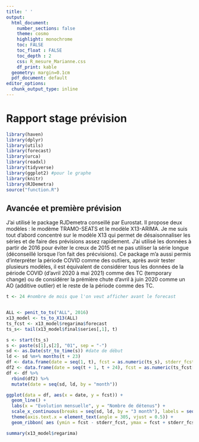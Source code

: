 ```yaml
---
title: ' '
output:
  html_document:
    number_sections: false
    theme: cosmo
    highlight: monochrome
    toc: FALSE
    toc_float : FALSE
    toc_depth : 2
    css: R_mesure_Marianne.css
    df_print: kable
  geometry: margin=0.1cm
  pdf_document: default
editor_options: 
  chunk_output_type: inline
---
```

# Rapport stage prévision 


```r
library(haven)
library(dplyr)
library(utils)
library(forecast)
library(urca)
library(readxl)
library(tidyverse)
library(ggplot2) #pour le graphe
library(knitr)
library(RJDemetra)
source("function.R")
```

## Avancée et première prévision

J'ai utilisé le package RJDemetra conseillé par Eurostat. Il propose deux modèles : le modème TRAMO-SEATS et le modèle X13-ARIMA. Je me suis tout d'abord concentré sur le modèle X13 qui permet de désaisonnaliser les séries et de faire des prévisions assez rapidement. J'ai utilisé les données à partir de 2016 pour éviter le creux de 2015 et ne pas utiliser la série longue (déconseillé lorsque l'on fait des précvisions). Ce package m'a aussi permis d'interpréter la période COVID comme des outliers, après avoir tester plusieurs modèles, il est équivalent de considérer tous les données de la période COVID (d'avril 2020 à mai 2021) comme des TC (temporary change) ou de considérer la prémière chute d'avril à juin 2020 comme un AO (additive outlier) et le reste de la période comme des TC. 




```r
t <- 24 #nombre de mois que l'on veut afficher avant le forecast


ALL <- penit_to_ts("ALL", 2016)
x13_model <- ts_to_X13(ALL)
ts_fcst <- x13_model$regarima$forecast
ts_s<- tail(x13_model$final$series[,1], t)

s <- start(ts_s)
s <- paste(s[1],s[2], "01", sep = "-")
sd <- as.Date(str_to_time(s)) #date de début
ld <- sd %m+% months(t + 23)
df <- data.frame(date = seq(1, t), fcst = as.numeric(ts_s), stderr_fcst = NA) 
df2 <- data.frame(date = seq(t + 1, t + 24), fcst = as.numeric(ts_fcst[,1]), stderr_fcst = as.numeric(ts_fcst[,2]))
df <- df %>%
  rbind(df2) %>%
  mutate(date = seq(sd, ld, by = "month"))

ggplot(data = df, aes(x = date, y = fcst)) + 
  geom_line() + 
  labs(x = "Evolution mensuelle", y = "Nombre de détenus") +
  scale_x_continuous(breaks = seq(sd, ld, by = "3 month"), labels = seq(sd, ld, by = "3 month")) +
  theme(axis.text.x = element_text(angle = 305, vjust = 0.5)) +
  geom_ribbon( aes (ymin = fcst - stderr_fcst, ymax = fcst + stderr_fcst), alpha = 0.2)

summary(x13_model$regarima)
```




